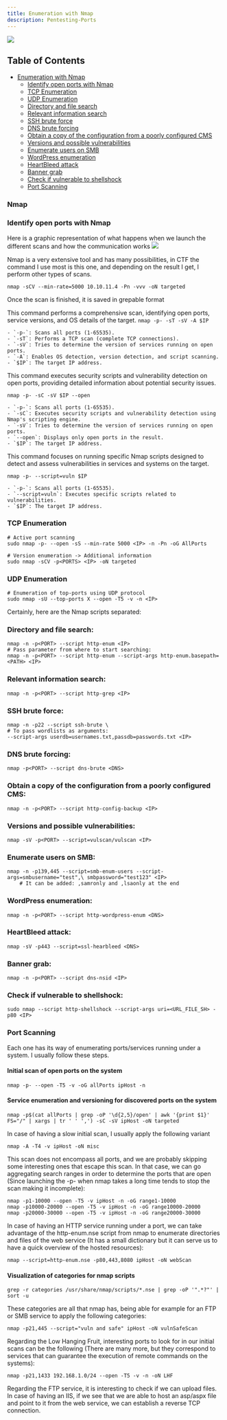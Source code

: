 ```yaml
---
title: Enumeration with Nmap
description: Pentesting-Ports
---
```

<img src="https://sysbeards.com/wp-content/uploads/2022/08/Nmap.png" />

## Table of Contents

- [Enumeration with Nmap](#enumeration-with-nmap)
  - [Identify open ports with Nmap](#identify-open-ports-with-nmap)
  - [TCP Enumeration](#tcp-enumeration)
  - [UDP Enumeration](#udp-enumeration)
  - [Directory and file search](#directory-and-file-search)
  - [Relevant information search](#relevant-information-search)
  - [SSH brute force](#ssh-brute-force)
  - [DNS brute forcing](#dns-brute-forcing)
  - [Obtain a copy of the configuration from a poorly configured CMS](#obtain-a-copy-of-the-configuration-from-a-poorly-configured-cms)
  - [Versions and possible vulnerabilities](#versions-and-possible-vulnerabilities)
  - [Enumerate users on SMB](#enumerate-users-on-smb)
  - [WordPress enumeration](#wordpress-enumeration)
  - [HeartBleed attack](#heartbleed-attack)
  - [Banner grab](#banner-grab)
  - [Check if vulnerable to shellshock](#check-if-vulnerable-to-shellshock)
  - [Port Scanning](#port-scanning)
  
### Nmap
### Identify open ports with Nmap

Here is a graphic representation of what happens when we launch the different scans and how the communication works
<img src="https://usermanual.wiki/Pdf/nmapquickreferenceguide.1045482188-User-Guide-Page-2.png" />


Nmap is a very extensive tool and has many possibilities, in CTF the command I use most is this one, and depending on the result I get, I perform other types of scans.
```shell
nmap -sCV --min-rate=5000 10.10.11.4 -Pn -vvv -oN targeted
```
Once the scan is finished, it is saved in grepable format

This command performs a comprehensive scan, identifying open ports, service versions, and OS details of the target.
 `nmap -p- -sT -sV -A $IP`
    
    - `-p-`: Scans all ports (1-65535).
    - `-sT`: Performs a TCP scan (complete TCP connections).
    - `-sV`: Tries to determine the version of services running on open ports.
    - `-A`: Enables OS detection, version detection, and script scanning.
    - `$IP`: The target IP address.

This command executes security scripts and vulnerability detection on open ports, providing detailed information about potential security issues.    

 `nmap -p- -sC -sV $IP --open`
    
    - `-p-`: Scans all ports (1-65535).
    - `-sC`: Executes security scripts and vulnerability detection using Nmap's scripting engine.
    - `-sV`: Tries to determine the version of services running on open ports.
    - `--open`: Displays only open ports in the result.
    - `$IP`: The target IP address.

This command focuses on running specific Nmap scripts designed to detect and assess vulnerabilities in services and systems on the target.

 `nmap -p- --script=vuln $IP`
    
    - `-p-`: Scans all ports (1-65535).
    - `--script=vuln`: Executes specific scripts related to vulnerabilities.
    - `$IP`: The target IP address.

### TCP Enumeration

```shell
# Active port scanning
sudo nmap -p- --open -sS --min-rate 5000 <IP> -n -Pn -oG AllPorts

# Version enumeration -> Additional information
sudo nmap -sCV -p<PORTS> <IP> -oN targeted
```

### UDP Enumeration
```shell
# Enumeration of top-ports using UDP protocol
sudo nmap -sU --top-ports X --open -T5 -v -n <IP>
```
Certainly, here are the Nmap scripts separated:

### Directory and file search:
```shell
nmap -n -p<PORT> --script http-enum <IP>
# Pass parameter from where to start searching:
nmap -n -p<PORT> --script http-enum --script-args http-enum.basepath=<PATH> <IP>
```

### Relevant information search:
```shell
nmap -n -p<PORT> --script http-grep <IP>
```

### SSH brute force:
```shell
nmap -n -p22 --script ssh-brute \
# To pass wordlists as arguments:
--script-args userdb=usernames.txt,passdb=passwords.txt <IP>
```

### DNS brute forcing:
```shell
nmap -p<PORT> --script dns-brute <DNS>
```

### Obtain a copy of the configuration from a poorly configured CMS:
```shell
nmap -n -p<PORT> --script http-config-backup <IP>
```

### Versions and possible vulnerabilities:
```shell
nmap -sV -p<PORT> --script=vulscan/vulscan <IP>
```

### Enumerate users on SMB:
```shell
nmap -n -p139,445 --script=smb-enum-users --script-args=smbusername="test",\ smbpassword="test123" <IP>
    # It can be added: ,samronly and ,lsaonly at the end
```

### WordPress enumeration:
```shell
nmap -n -p<PORT> --script http-wordpress-enum <DNS>
```

### HeartBleed attack:
```shell
nmap -sV -p443 --script=ssl-hearbleed <DNS>
```

### Banner grab:
```shell
nmap -n -p<PORT> --script dns-nsid <IP>
```

### Check if vulnerable to shellshock:
```shell
sudo nmap --script http-shellshock --script-args uri=<URL_FILE_SH> -p80 <IP>
```

### Port Scanning

Each one has its way of enumerating ports/services running under a system. I usually follow these steps.

#### Initial scan of open ports on the system

```shell
nmap -p- --open -T5 -v -oG allPorts ipHost -n
```

#### Service enumeration and versioning for discovered ports on the system

```shell
nmap -p$(cat allPorts | grep -oP '\d{2,5}/open' | awk '{print $1}' FS="/" | xargs | tr ' ' ',') -sC -sV ipHost -oN targeted
```

In case of having a slow initial scan, I usually apply the following variant

```shell
nmap -A -T4 -v ipHost -oN misc
```

This scan does not encompass all ports, and we are probably skipping some interesting ones that escape this scan. In that case, we can go aggregating search ranges in order to determine the ports that are open (Since launching the -p- when nmap takes a long time tends to stop the scan making it incomplete):

```shell
nmap -p1-10000 --open -T5 -v ipHost -n -oG range1-10000
nmap -p10000-20000 --open -T5 -v ipHost -n -oG range10000-20000
nmap -p20000-30000 --open -T5 -v ipHost -n -oG range20000-30000
```

In case of having an HTTP service running under a port, we can take advantage of the http-enum.nse script from nmap to enumerate directories and files of the web service (It has a small dictionary but it can serve us to have a quick overview of the hosted resources):

```shell
nmap --script=http-enum.nse -p80,443,8080 ipHost -oN webScan
```

#### Visualization of categories for nmap scripts

```shell
grep -r categories /usr/share/nmap/scripts/*.nse | grep -oP '".*?"' | sort -u
```

These categories are all that nmap has, being able for example for an FTP or SMB service to apply the following categories:

```shell
nmap -p21,445 --script="vuln and safe" ipHost -oN vulnSafeScan
```

Regarding the Low Hanging Fruit, interesting ports to look for in our initial scans can be the following (There are many more, but they correspond to services that can guarantee the execution of remote commands on the systems):

```shell
nmap -p21,1433 192.168.1.0/24 --open -T5 -v -n -oN LHF
```

Regarding the FTP service, it is interesting to check if we can upload files. In case of having an IIS, if we see that we are able to host an asp/aspx file and point to it from the web service, we can establish a reverse TCP connection.
